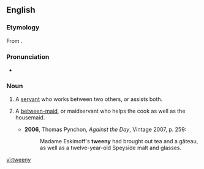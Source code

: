 ==English==

===Etymology===
From {{suffix|'tween|y}}.

===Pronunciation===
* {{IPA|/ˈtwiːni/}}

===Noun===
{{en-noun|tweenies}}

# A [[servant]] who works between two others, or assists both.
# {{context|historical|lang=en}} A [[between-maid]], or maidservant who helps the cook as well as the housemaid.
#* '''2006''', Thomas Pynchon, ''Against the Day'', Vintage 2007, p. 259:
#*: Madame Eskimoff's '''tweeny''' had brought out tea and a gâteau, as well as a twelve-year-old Speyside malt and glasses.

[[vi:tweeny]]